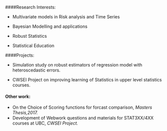 ####Research Interests:

* Multivariate models in Risk analysis and Time Series

* Bayesian Modelling and applications

* Robust Statistics

* Statistical Education



####Projects:

* Simulation study on robust estimators of regression model with heteroscedastic errors.

* CWSEI Project on improving learning of Statistics in upper level statistics courses.



#### Other work:

* On the Choice of Scoring functions for forcast comparison, _Masters Thesis,2017._   
* Development of Webwork questions and materials for STAT3XX/4XX courses at UBC, _CWSEI Project._
